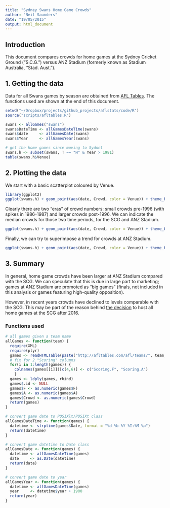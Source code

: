 ```yaml
---
title: "Sydney Swans Home Game Crowds"
author: "Neil Saunders"
date: "19/05/2015"
output: html_document
---
```


## Introduction
This document compares crowds for home games at the Sydney Cricket Ground ("S.C.G.") versus ANZ Stadium (formerly known as Stadium Australia, "Stad. Aust.").

## 1. Getting the data
Data for all Swans games by season are obtained from [AFL Tables](http://afltables.com/afl/teams/swans/allgames.html). The functions used are shown at the end of this document.

```r
setwd("~/Dropbox/projects/github_projects/aflstats/code/R")
source("scripts/afltables.R")

swans <- allGames("swans")
swans$DateTime <- allGamesDateTime(swans)
swans$date     <- allGamesDate(swans)
swans$Year     <- allGamesYear(swans)

# get the home games since moving to Sydnet
swans.h <- subset(swans, T == "H" & Year > 1981)
table(swans.h$Venue)
```

## 2. Plotting the data
We start with a basic scatterplot coloured by Venue.

```r
library(ggplot2)
ggplot(swans.h) + geom_point(aes(date, Crowd, color = Venue)) + theme_bw() + scale_color_manual(values = c("darkorange", "cornflowerblue"))+ labs(x = "Date", title = "Sydney Swans Home Game Crowds")
```

Clearly there are two "eras" of crowd numbers: small crowds pre-1996 (with spikes in 1986-1987) and larger crowds post-1996. We can indicate the median crowds for those two time periods, for the SCG and ANZ Stadium.

```r
ggplot(swans.h) + geom_point(aes(date, Crowd, color = Venue)) + theme_bw() + scale_color_manual(values = c("darkorange", "cornflowerblue")) + geom_segment(aes(x = as.Date("1982-01-01", "%Y-%m-%d"), xend = as.Date("1995-12-31", "%Y-%m-%d"), y = median(subset(swans.h, Venue == "S.C.G." & Year < 1996)$Crowd), yend = median(subset(swans.h, Venue == "S.C.G." & Year < 1996)$Crowd)), color = "darkorange", linetype = "dashed") + geom_segment(aes(x = as.Date("1996-01-01", "%Y-%m-%d"), xend = as.Date("2015-12-31", "%Y-%m-%d"), y = median(subset(swans.h, Venue == "S.C.G." & Year >= 1996)$Crowd), yend = median(subset(swans.h, Venue == "S.C.G." & Year >= 1996)$Crowd)), color = "darkorange") + geom_segment(aes(x = as.Date("2002-01-01", "%Y-%m-%d"), xend = as.Date("2015-12-31", "%Y-%m-%d"), y = median(subset(swans.h, Venue == "Stad. Aust." & Year >= 2002)$Crowd), yend = median(subset(swans.h, Venue == "Stad. Aust." & Year >= 2002)$Crowd)), color = "cornflowerblue") + labs(x = "Date", title = "Sydney Swans Home Game Crowds\nshowing medians for SCG (1982-1995 and 1996-2015) and ANZ (2002-2015")
```

Finally, we can try to superimpose a trend for crowds at ANZ Stadium.

```r
ggplot(swans.h) + geom_point(aes(date, Crowd, color = Venue)) + theme_bw() + scale_color_manual(values = c("darkorange", "cornflowerblue")) + geom_segment(aes(x = as.Date("1982-01-01", "%Y-%m-%d"), xend = as.Date("1995-12-31", "%Y-%m-%d"), y = median(subset(swans.h, Venue == "S.C.G." & Year < 1996)$Crowd), yend = median(subset(swans.h, Venue == "S.C.G." & Year < 1996)$Crowd)), color = "darkorange", linetype = "dashed") + geom_segment(aes(x = as.Date("1996-01-01", "%Y-%m-%d"), xend = as.Date("2015-12-31", "%Y-%m-%d"), y = median(subset(swans.h, Venue == "S.C.G." & Year >= 1996)$Crowd), yend = median(subset(swans.h, Venue == "S.C.G." & Year >= 1996)$Crowd)), color = "darkorange") + geom_smooth(data = subset(swans.h, Venue == "Stad. Aust."), aes(x = date, y = Crowd)) + labs(x = "Date", title = "Sydney Swans Home Game Crowds\nshowing SCG medians (1982-1995 and 1996-2015) and ANZ trend")
```

## 3. Summary
In general, home game crowds have been larger at ANZ Stadium compared with the SCG. We can speculate that this is due in large part to marketing; games at ANZ Stadium are promoted as "big games" (finals, not included in this analysis or games featuring high-quality opposition).

However, in recent years crowds have declined to levels comparable with the SCG. This may be part of the reason behind [the decision](www.afl.com.au/news/2014-11-24/swans-set-to-quit-homebush) to host all home games at the SCG after 2016.

### Functions used

```r
# all games given a team name
allGames <- function(team) {
  require(XML)
  require(plyr)
  games <- readHTMLTable(paste("http://afltables.com/afl/teams/", team, "/allgames.html", sep = ""), stringsAsFactors = FALSE)
  # fix for 2 "Scoring" columns
  for(i in 1:length(games)) {
    colnames(games[[i]])[c(4,6)] <- c("Scoring.F", "Scoring.A")
    }
  games <- ldply(games, rbind)
  games$.id <- NULL
  games$F <- as.numeric(games$F)
  games$A <- as.numeric(games$A)
  games$Crowd <- as.numeric(games$Crowd)
  return(games)
}

# convert game date to POSIXlt/POSIXt class
allGamesDateTime <- function(games) {
  datetime <- strptime(games$Date, format = "%d-%b-%Y %I:%M %p")
  return(datetime)
}

# convert game datetime to Date class
allGamesDate <- function(games) {
  datetime <- allGamesDateTime(games)
  date     <- as.Date(datetime)
  return(date)
}

# convert game date to year
allGamesYear <- function(games) {
  datetime <- allGamesDateTime(games)
  year     <- datetime$year + 1900
  return(year)
}
```